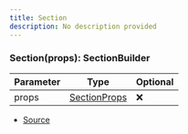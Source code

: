 ```yaml
---
title: Section
description: No description provided
---
```



### Section(props): SectionBuilder

| Parameter | Type | Optional |
| ----------- | ----------- | ----------- |
| props | [SectionProps](/docs/api-reference/types/SectionProps) | ❌ |


- [Source](https://github.com/underctrl-io/commandkit/blob/83ef44f10b86e30835e8636786e5222cac412af9/packages/commandkit/src/components/v2/section.ts#L14)